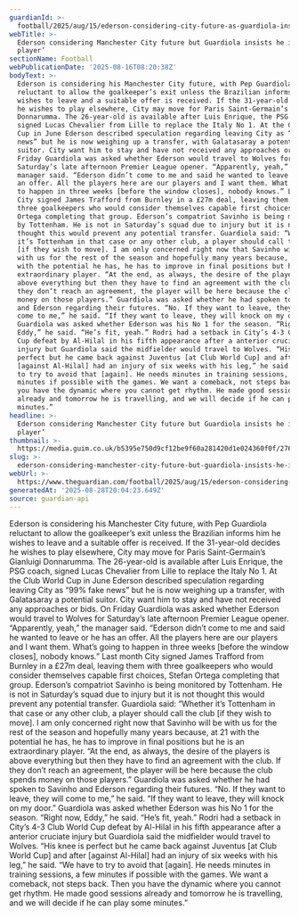 ```yaml
---
guardianId: >-
  football/2025/aug/15/ederson-considering-city-future-as-guardiola-insists-he-is-our-player
webTitle: >-
  Ederson considering Manchester City future but Guardiola insists he is ‘our
  player’
sectionName: Football
webPublicationDate: '2025-08-16T08:20:38Z'
bodyText: >-
  Ederson is considering his Manchester City future, with Pep Guardiola
  reluctant to allow the goalkeeper’s exit unless the Brazilian informs him he
  wishes to leave and a suitable offer is received. If the 31-year-old decides
  he wishes to play elsewhere, City may move for Paris Saint-Germain’s Gianluigi
  Donnarumma. The 26-year-old is available after Luis Enrique, the PSG coach,
  signed Lucas Chevalier from Lille to replace the Italy No 1. At the Club World
  Cup in June Ederson described speculation regarding leaving City as “99% fake
  news” but he is now weighing up a transfer, with Galatasaray a potential
  suitor. City want him to stay and have not received any approaches or bids. On
  Friday Guardiola was asked whether Ederson would travel to Wolves for
  Saturday’s late afternoon Premier League opener. “Apparently, yeah,” the
  manager said. “Ederson didn’t come to me and said he wanted to leave or he has
  an offer. All the players here are our players and I want them. What’s going
  to happen in three weeks [before the window closes], nobody knows.” Last month
  City signed James Trafford from Burnley in a £27m deal, leaving them with
  three goalkeepers who would consider themselves capable first choices, Stefan
  Ortega completing that group. Ederson’s compatriot Savinho is being monitored
  by Tottenham. He is not in Saturday’s squad due to injury but it is not
  thought this would prevent any potential transfer. Guardiola said: “Whether
  it’s Tottenham in that case or any other club, a player should call the club
  [if they wish to move]. I am only concerned right now that Savinho will be
  with us for the rest of the season and hopefully many years because, at 21
  with the potential he has, he has to improve in final positions but he is an
  extraordinary player. “At the end, as always, the desire of the players is
  above everything but then they have to find an agreement with the club. If
  they don’t reach an agreement, the player will be here because the club spends
  money on those players.” Guardiola was asked whether he had spoken to Savinho
  and Ederson regarding their futures. “No. If they want to leave, they will
  come to me,” he said. “If they want to leave, they will knock on my door.”
  Guardiola was asked whether Ederson was his No 1 for the season. “Right now,
  Eddy,” he said. “He’s fit, yeah.” Rodri had a setback in City’s 4-3 Club World
  Cup defeat by Al-Hilal in his fifth appearance after a anterior cruciate
  injury but Guardiola said the midfielder would travel to Wolves. “His knee is
  perfect but he came back against Juventus [at Club World Cup] and after
  [against Al-Hilal] had an injury of six weeks with his leg,” he said. “We have
  to try to avoid that [again]. He needs minutes in training sessions, a few
  minutes if possible with the games. We want a comeback, not steps back. Then
  you have the dynamic where you cannot get rhythm. He made good sessions
  already and tomorrow he is travelling, and we will decide if he can play some
  minutes.”
headline: >-
  Ederson considering Manchester City future but Guardiola insists he is ‘our
  player’
thumbnail: >-
  https://media.guim.co.uk/b5395e750d9cf12be9f60a281420d1e024360f0f/276_0_1891_1512/500.jpg
slug: >-
  ederson-considering-manchester-city-future-but-guardiola-insists-he-is-our-player
webUrl: >-
  https://www.theguardian.com/football/2025/aug/15/ederson-considering-city-future-as-guardiola-insists-he-is-our-player
generatedAt: '2025-08-28T20:04:23.649Z'
source: guardian-api
---
```

Ederson is considering his Manchester City future, with Pep Guardiola reluctant to allow the goalkeeper’s exit unless the Brazilian informs him he wishes to leave and a suitable offer is received. If the 31-year-old decides he wishes to play elsewhere, City may move for Paris Saint-Germain’s Gianluigi Donnarumma. The 26-year-old is available after Luis Enrique, the PSG coach, signed Lucas Chevalier from Lille to replace the Italy No 1. At the Club World Cup in June Ederson described speculation regarding leaving City as “99% fake news” but he is now weighing up a transfer, with Galatasaray a potential suitor. City want him to stay and have not received any approaches or bids. On Friday Guardiola was asked whether Ederson would travel to Wolves for Saturday’s late afternoon Premier League opener. “Apparently, yeah,” the manager said. “Ederson didn’t come to me and said he wanted to leave or he has an offer. All the players here are our players and I want them. What’s going to happen in three weeks [before the window closes], nobody knows.” Last month City signed James Trafford from Burnley in a £27m deal, leaving them with three goalkeepers who would consider themselves capable first choices, Stefan Ortega completing that group. Ederson’s compatriot Savinho is being monitored by Tottenham. He is not in Saturday’s squad due to injury but it is not thought this would prevent any potential transfer. Guardiola said: “Whether it’s Tottenham in that case or any other club, a player should call the club [if they wish to move]. I am only concerned right now that Savinho will be with us for the rest of the season and hopefully many years because, at 21 with the potential he has, he has to improve in final positions but he is an extraordinary player. “At the end, as always, the desire of the players is above everything but then they have to find an agreement with the club. If they don’t reach an agreement, the player will be here because the club spends money on those players.” Guardiola was asked whether he had spoken to Savinho and Ederson regarding their futures. “No. If they want to leave, they will come to me,” he said. “If they want to leave, they will knock on my door.” Guardiola was asked whether Ederson was his No 1 for the season. “Right now, Eddy,” he said. “He’s fit, yeah.” Rodri had a setback in City’s 4-3 Club World Cup defeat by Al-Hilal in his fifth appearance after a anterior cruciate injury but Guardiola said the midfielder would travel to Wolves. “His knee is perfect but he came back against Juventus [at Club World Cup] and after [against Al-Hilal] had an injury of six weeks with his leg,” he said. “We have to try to avoid that [again]. He needs minutes in training sessions, a few minutes if possible with the games. We want a comeback, not steps back. Then you have the dynamic where you cannot get rhythm. He made good sessions already and tomorrow he is travelling, and we will decide if he can play some minutes.”

